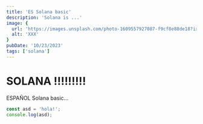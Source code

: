 ```yaml
---
title: 'ES Solana basic'
description: 'Solana is ...'
image: {
  url: 'https://images.unsplash.com/photo-1609557927087-f9cf8e88de18?ixlib=rb-4.0.3&ixid=MnwxMjA3fDB8MHxwaG90by1wYWdlfHx8fGVufDB8fHx8&auto=format&fit=crop&w=1740&q=80',
  alt: 'XXX'
}
pubDate: '10/23/2023'
tags: ['solana']
---
```


# SOLANA !!!!!!!!!

ESPAÑOL Solana basic...

```javascript
const asd = 'hola!';
console.log(asd);
```
